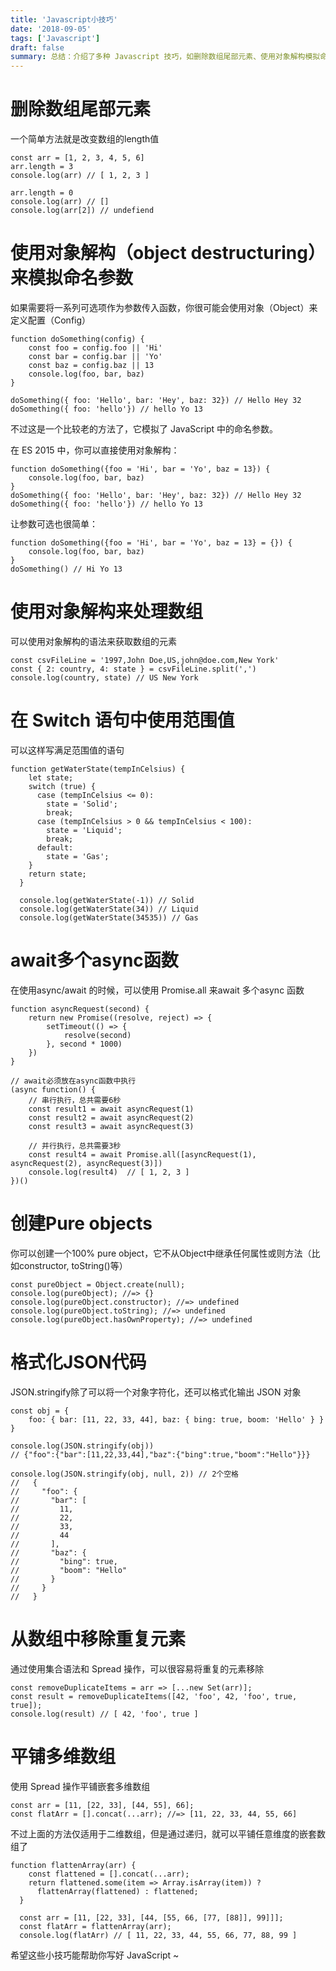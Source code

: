 ```yaml
---
title: 'Javascript小技巧'
date: '2018-09-05'
tags: ['Javascript']
draft: false
summary: 总结：介绍了多种 Javascript 技巧，如删除数组尾部元素、使用对象解构模拟命名参数等，还涵盖了在 Switch 语句中用范围值、await 多个 async 函数等内容，涵盖全面且实用。 
---
```


# 删除数组尾部元素
一个简单方法就是改变数组的length值
```
const arr = [1, 2, 3, 4, 5, 6]
arr.length = 3
console.log(arr) // [ 1, 2, 3 ]

arr.length = 0
console.log(arr) // []
console.log(arr[2]) // undefiend
```

# 使用对象解构（object destructuring）来模拟命名参数
如果需要将一系列可选项作为参数传入函数，你很可能会使用对象（Object）来定义配置（Config）
```
function doSomething(config) {
    const foo = config.foo || 'Hi'
    const bar = config.bar || 'Yo'
    const baz = config.baz || 13
    console.log(foo, bar, baz)
}

doSomething({ foo: 'Hello', bar: 'Hey', baz: 32}) // Hello Hey 32
doSomething({ foo: 'hello'}) // hello Yo 13
```
不过这是一个比较老的方法了，它模拟了 JavaScript 中的命名参数。

在 ES 2015 中，你可以直接使用对象解构：
```
function doSomething({foo = 'Hi', bar = 'Yo', baz = 13}) {
    console.log(foo, bar, baz)
}
doSomething({ foo: 'Hello', bar: 'Hey', baz: 32}) // Hello Hey 32
doSomething({ foo: 'hello'}) // hello Yo 13
```
让参数可选也很简单：
```
function doSomething({foo = 'Hi', bar = 'Yo', baz = 13} = {}) {
    console.log(foo, bar, baz)
}
doSomething() // Hi Yo 13
```

# 使用对象解构来处理数组
可以使用对象解构的语法来获取数组的元素
```
const csvFileLine = '1997,John Doe,US,john@doe.com,New York'
const { 2: country, 4: state } = csvFileLine.split(',')
console.log(country, state) // US New York
```

# 在 Switch 语句中使用范围值
可以这样写满足范围值的语句
```
function getWaterState(tempInCelsius) {
    let state;
    switch (true) {
      case (tempInCelsius <= 0): 
        state = 'Solid';
        break;
      case (tempInCelsius > 0 && tempInCelsius < 100): 
        state = 'Liquid';
        break;
      default: 
        state = 'Gas';
    }
    return state;
  }

  console.log(getWaterState(-1)) // Solid
  console.log(getWaterState(34)) // Liquid
  console.log(getWaterState(34535)) // Gas
```

# await多个async函数
在使用async/await 的时候，可以使用 Promise.all 来await 多个async 函数
```
function asyncRequest(second) {
    return new Promise((resolve, reject) => {
        setTimeout(() => {
            resolve(second)
        }, second * 1000)
    })
}

// await必须放在async函数中执行
(async function() {
    // 串行执行，总共需要6秒
    const result1 = await asyncRequest(1)
    const result2 = await asyncRequest(2)
    const result3 = await asyncRequest(3)

    // 并行执行，总共需要3秒
    const result4 = await Promise.all([asyncRequest(1), asyncRequest(2), asyncRequest(3)])
    console.log(result4)  // [ 1, 2, 3 ]
})()

```

# 创建Pure objects
你可以创建一个100% pure object，它不从Object中继承任何属性或则方法（比如constructor, toString()等）
```
const pureObject = Object.create(null);
console.log(pureObject); //=> {}
console.log(pureObject.constructor); //=> undefined
console.log(pureObject.toString); //=> undefined
console.log(pureObject.hasOwnProperty); //=> undefined
```

# 格式化JSON代码
JSON.stringify除了可以将一个对象字符化，还可以格式化输出 JSON 对象
```
const obj = {
    foo: { bar: [11, 22, 33, 44], baz: { bing: true, boom: 'Hello' } } 
}

console.log(JSON.stringify(obj))
// {"foo":{"bar":[11,22,33,44],"baz":{"bing":true,"boom":"Hello"}}}

console.log(JSON.stringify(obj, null, 2)) // 2个空格
//   {
//     "foo": {
//       "bar": [
//         11,
//         22,
//         33,
//         44
//       ],
//       "baz": {
//         "bing": true,
//         "boom": "Hello"
//       }
//     }
//   }
```

# 从数组中移除重复元素
通过使用集合语法和 Spread 操作，可以很容易将重复的元素移除
```
const removeDuplicateItems = arr => [...new Set(arr)];
const result = removeDuplicateItems([42, 'foo', 42, 'foo', true, true]);
console.log(result) // [ 42, 'foo', true ]
```

# 平铺多维数组
使用 Spread 操作平铺嵌套多维数组
```
const arr = [11, [22, 33], [44, 55], 66];
const flatArr = [].concat(...arr); //=> [11, 22, 33, 44, 55, 66]
```

不过上面的方法仅适用于二维数组，但是通过递归，就可以平铺任意维度的嵌套数组了
```
function flattenArray(arr) {
    const flattened = [].concat(...arr);
    return flattened.some(item => Array.isArray(item)) ? 
      flattenArray(flattened) : flattened;
  }
  
  const arr = [11, [22, 33], [44, [55, 66, [77, [88]], 99]]];
  const flatArr = flattenArray(arr); 
  console.log(flatArr) // [ 11, 22, 33, 44, 55, 66, 77, 88, 99 ]
```

希望这些小技巧能帮助你写好 JavaScript ~